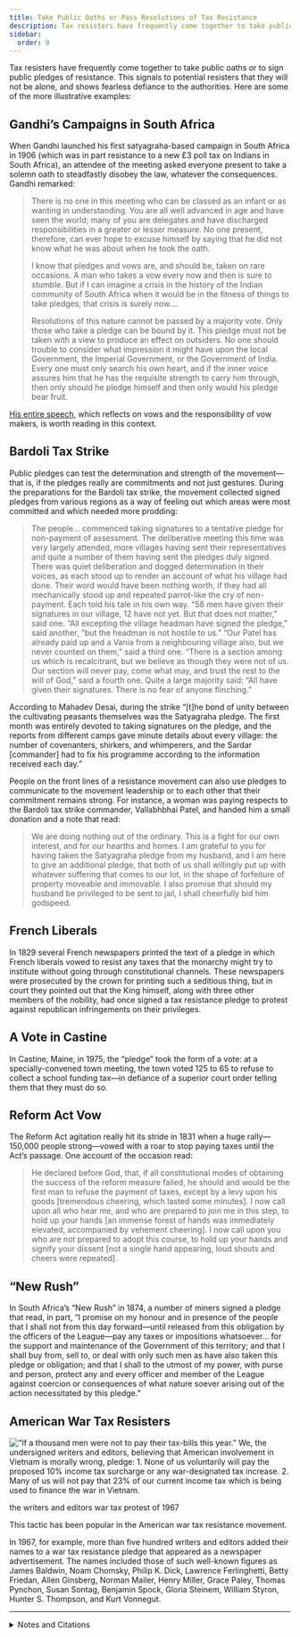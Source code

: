 ```yaml
---
title: Take Public Oaths or Pass Resolutions of Tax Resistance
description: Tax resisters have frequently come together to take public oaths or to sign public pledges of resistance.
sidebar:
  order: 9
---
```


Tax resisters have frequently come together to take public oaths or to sign public pledges of resistance.
This signals to potential resisters that they will not be alone, and shows fearless defiance to the authorities.
Here are some of the more illustrative examples:

## <Badge text="Example" size="medium" /> Gandhi’s Campaigns in South Africa

When Gandhi launched his first satyagraha-based campaign in South Africa in 1906 (which was in part resistance to a new £3 poll tax on Indians in South Africa), an attendee of the meeting asked everyone present to take a solemn oath to steadfastly disobey the law, whatever the consequences.
Gandhi remarked:

> There is no one in this meeting who can be classed as an infant or as wanting in understanding.
> You are all well advanced in age and have seen the world; many of you are delegates and have discharged responsibilities in a greater or lesser measure.
> No one present, therefore, can ever hope to excuse himself by saying that he did not know what he was about when he took the oath.
>
> I know that pledges and vows are, and should be, taken on rare occasions.
> A man who takes a vow every now and then is sure to stumble.
> But if I can imagine a crisis in the history of the Indian community of South Africa when it would be in the fitness of things to take pledges, that crisis is surely now.…
>
> Resolutions of this nature cannot be passed by a majority vote.
> Only those who take a pledge can be bound by it.
> This pledge must not be taken with a view to produce an effect on outsiders.
> No one should trouble to consider what impression it might have upon the local Government, the Imperial Government, or the Government of India.
> Every one must only search his own heart, and if the inner voice assures him that he has the requisite strength to carry him through, then only should he pledge himself and then only would his pledge bear fruit.

[His entire speech](https://www.mkgandhi.org/satyagraha_safrica/12satyagraha.php), which reflects on vows and the responsibility of vow makers, is worth reading in this context.

## <Badge text="Example" size="medium" /> Bardoli Tax Strike

Public pledges can test the determination and strength of the movement—that is, if the pledges really are commitments and not just gestures.
During the preparations for the Bardoli tax strike, the movement collected signed pledges from various regions as a way of feeling out which areas were most committed and which needed more prodding:

> The people… commenced taking signatures to a tentative pledge for non-payment of assessment.
> The deliberative meeting this time was very largely attended, more villages having sent their representatives and quite a number of them having sent the pledges duly signed.
> There was quiet deliberation and dogged determination in their voices, as each stood up to render an account of what his village had done.
> Their word would have been nothing worth, if they had all mechanically stood up and repeated parrot-like the cry of non-payment.
> Each told his tale in his own way.
> “58 men have given their signatures in our village, 12 have not yet. But that does not matter,” said one.
> “All excepting the village headman have signed the pledge,” said another, “but the headman is not hostile to us.”
> “Our Patel has already paid up and a Vania from a neighbouring village also, but we never counted on them,” said a third one.
> “There is a section among us which is recalcitrant, but we believe as though they were not of us.
> Our section will never pay, come what may, and trust the rest to the will of God,” said a fourth one.
> Quite a large majority said: “All have given their signatures. There is no fear of anyone flinching.”

According to Mahadev Desai, during the strike “[t]he bond of unity between the cultivating peasants themselves was the Satyagraha pledge.
The first month was entirely devoted to taking signatures on the pledge, and the reports from different camps gave minute details about every village:
the number of covenanters, shirkers, and whimperers, and the Sardar [commander] had to fix his programme according to the information received each day.”

People on the front lines of a resistance movement can also use pledges to communicate to the movement leadership or to each other that their commitment remains strong.
For instance, a woman was paying respects to the Bardoli tax strike commander, Vallabhbhai Patel, and handed him a small donation and a note that read:

> We are doing nothing out of the ordinary.
> This is a fight for our own interest, and for our hearths and homes.
> I am grateful to you for having taken the Satyagraha pledge from my husband, and I am here to give an additional pledge, that both of us shall willingly put up with whatever suffering that comes to our lot, in the shape of forfeiture of property moveable and immovable.
> I also promise that should my husband be privileged to be sent to jail, I shall cheerfully bid him godspeed.

## <Badge text="Example" size="medium" /> French Liberals

In 1829 several French newspapers printed the text of a pledge in which French liberals vowed to resist any taxes that the monarchy might try to institute without going through constitutional channels.
These newspapers were prosecuted by the crown for printing such a seditious thing, but in court they pointed out that the King himself, along with three other members of the nobility, had once signed a tax resistance pledge to protest against republican infringements on their privileges.

## <Badge text="Example" size="medium" /> A Vote in Castine

In Castine, Maine, in 1975, the “pledge” took the form of a vote:
at a specially-convened town meeting, the town voted 125 to 65 to refuse to collect a school funding tax—in defiance of a superior court order telling them that they must do so.

## <Badge text="Example" size="medium" /> Reform Act Vow

The Reform Act agitation really hit its stride in 1831 when a huge rally—150,000 people strong—vowed with a roar to stop paying taxes until the Act’s passage.
One account of the occasion read:

> He declared before God, that, if all constitutional modes of obtaining the success of the reform measure failed, he should and would be the first man to refuse the payment of taxes, except by a levy upon his goods [tremendous cheering, which lasted some minutes].
> I now call upon all who hear me, and who are prepared to join me in this step, to hold up your hands [an immense forest of hands was immediately elevated, accompanied by vehement cheering].
> I now call upon you who are not prepared to adopt this course, to hold up your hands and signify your dissent [not a single hand appearing, loud shouts and cheers were repeated].

## <Badge text="Example" size="medium" /> “New Rush”

In South Africa’s “New Rush” in 1874, a number of miners signed a pledge that read, in part, “I promise on my honour and in presence of the people that I shall not from this day forward—until released from this obligation by the officers of the League—pay any taxes or impositions whatsoever… for the support and maintenance of the Government of this territory; and that I shall buy from, sell to, or deal with only such men as have also taken this pledge or obligation; and that I shall to the utmost of my power, with purse and person, protect any and every officer and member of the League against coercion or consequences of what nature soever arising out of the action necessitated by this pledge.”

## <Badge text="Example" size="medium" /> American War Tax Resisters

![“If a thousand men were not to pay their tax-bills this year.” We, the undersigned writers and editors, believing that American involvement in Vietnam is morally wrong, pledge: 1. None of us voluntarily will pay the proposed 10% income tax surcharge or any war-designated tax increase. 2. Many of us will not pay that 23% of our current income tax which is being used to finance the war in Vietnam.](../../../assets/writers-and-editors.gif)
<figcaption>the writers and editors war tax protest of 1967</figcaption>

This tactic has been popular in the American war tax resistance movement.

In 1967, for example, more than five hundred writers and editors added their names to a war tax resistance pledge that appeared as a newspaper advertisement.
The names included those of such well-known figures as James Baldwin, Noam Chomsky, Philip K. Dick, Lawrence Ferlinghetti, Betty Friedan, Allen Ginsberg, Norman Mailer, Henry Miller, Grace Paley, Thomas Pynchon, Susan Sontag, Benjamin Spock, Gloria Steinem, William Styron, Hunter S. Thompson, and Kurt Vonnegut.

<hr />

<details>
<summary>Notes and Citations</summary>

* Gandhi, M.K. <i>Satyagraha in South Africa</i> 2nd ed. (1950) pp. 95–102
* Desai, Mahadev <i>The Story of Bardoli</i> (1929) pp. 48–49, 96–97, 170
* “The Refusal to Pay Taxes—A Precedent” <i>Southern Literary Messenger</i> September 1838 pp. 589–90
* Heavrin, Jean “Castine reasserts its tax rebellion” <i>Bangor Daily News</i> 5 August 1975, p. 1
* <i>The Annual Register, or a View of the History, Politics, and Literature of the Year 1831</i> (1832) p. 282
* “Rules Proposed for the Kimberley Defence League or Protection Association” <i>Correspondence Relating to the Colonies and States of South Africa</i>, part I (1876) pp. 21–s2
* Kaplan, Morris “Writers Protest Vietnam War Tax” <i>New York Times</i> 17 September 1967

</details>
